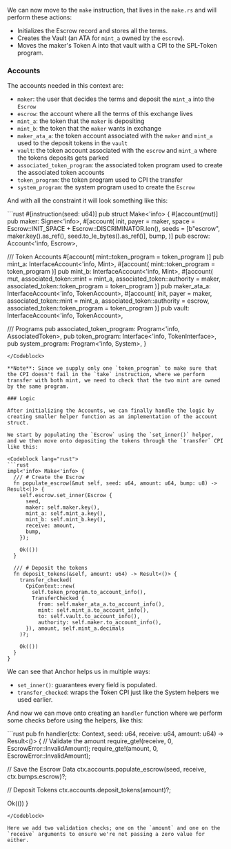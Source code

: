 <ArticleSection name="Make" id="make" level="h2" />

We can now move to the `make` instruction, that lives in the `make.rs` and will perform these actions:
- Initializes the Escrow record and stores all the terms.
- Creates the Vault (an ATA for `mint_a` owned by the `escrow`).
- Moves the maker's Token A into that vault with a CPI to the SPL-Token program.

### Accounts 

The accounts needed in this context are:
- `maker`: the user that decides the terms and deposit the `mint_a` into the `Escrow`
- `escrow`: the account where all the terms of this exchange lives
- `mint_a`: the token that the `maker` is depositing
- `mint_b`: the token that the `maker` wants in exchange
- `maker_ata_a`: the token account associated with the `maker` and `mint_a` used to the deposit tokens in the `vault`
- `vault`: the token account associated with the `escrow` and `mint_a` where the tokens deposits gets parked
- `associated_token_program`: the associated token program used to create the associated token accounts
- `token_program`: the token program used to CPI the transfer
- `system_program`: the system program used to create the `Escrow`

And with all the constraint it will look something like this:

<Codeblock lang="rust">
```rust
#[instruction(seed: u64)]
pub struct Make<'info> {
  #[account(mut)]
  pub maker: Signer<'info>,
  #[account(
    init,
    payer = maker,
    space = Escrow::INIT_SPACE + Escrow::DISCRIMINATOR.len(),
    seeds = [b"escrow", maker.key().as_ref(), seed.to_le_bytes().as_ref()],
    bump,
  )]
  pub escrow: Account<'info, Escrow>,

  /// Token Accounts
  #[account(
    mint::token_program = token_program
  )]
  pub mint_a: InterfaceAccount<'info, Mint>,
  #[account(
    mint::token_program = token_program
  )]
  pub mint_b: InterfaceAccount<'info, Mint>,
  #[account(
    mut,
    associated_token::mint = mint_a,
    associated_token::authority = maker,
    associated_token::token_program = token_program
  )]
  pub maker_ata_a: InterfaceAccount<'info, TokenAccount>,
  #[account(
    init,
    payer = maker,
    associated_token::mint = mint_a,
    associated_token::authority = escrow,
    associated_token::token_program = token_program
  )]
  pub vault: InterfaceAccount<'info, TokenAccount>,

  /// Programs
  pub associated_token_program: Program<'info, AssociatedToken>,
  pub token_program: Interface<'info, TokenInterface>,
  pub system_program: Program<'info, System>,
}
```
</Codeblock>

**Note**: Since we supply only one `token_program` to make sure that the CPI doesn't fail in the `take` instruction, where we perform transfer with both mint, we need to check that the two mint are owned by the same program.

### Logic 

After initializing the Accounts, we can finally handle the logic by creating smaller helper function as an implementation of the account struct.

We start by populating the `Escrow` using the `set_inner()` helper, and we then move onto depositing the tokens through the `transfer` CPI like this:

<Codeblock lang="rust">
```rust
impl<'info> Make<'info> {
  /// # Create the Escrow
  fn populate_escrow(&mut self, seed: u64, amount: u64, bump: u8) -> Result<()> {
    self.escrow.set_inner(Escrow {
      seed,
      maker: self.maker.key(),
      mint_a: self.mint_a.key(),
      mint_b: self.mint_b.key(),
      receive: amount,
      bump,
    });

    Ok(())
  }

  /// # Deposit the tokens
  fn deposit_tokens(&self, amount: u64) -> Result<()> {
    transfer_checked(
      CpiContext::new(
        self.token_program.to_account_info(),
        TransferChecked {
          from: self.maker_ata_a.to_account_info(),
          mint: self.mint_a.to_account_info(),
          to: self.vault.to_account_info(),
          authority: self.maker.to_account_info(),
      }), amount, self.mint_a.decimals
    )?;

    Ok(())
  }
}
```
</Codeblock>

We can see that Anchor helps us in multiple ways:
- `set_inner()`: guarantees every field is populated.
- `transfer_checked`: wraps the Token CPI just like the System helpers we used earlier.

And now we can move onto creating an `handler` function where we perform some checks before using the helpers, like this:

<Codeblock lang="rust">
```rust
pub fn handler(ctx: Context<Make>, seed: u64, receive: u64, amount: u64) -> Result<()> {
  // Validate the amount
  require_gte!(receive, 0, EscrowError::InvalidAmount);
  require_gte!(amount, 0, EscrowError::InvalidAmount);

  // Save the Escrow Data
  ctx.accounts.populate_escrow(seed, receive, ctx.bumps.escrow)?;

  // Deposit Tokens
  ctx.accounts.deposit_tokens(amount)?;

  Ok(())
}
  ```
</Codeblock>

Here we add two validation checks; one on the `amount` and one on the `receive` arguments to ensure we're not passing a zero value for either.
